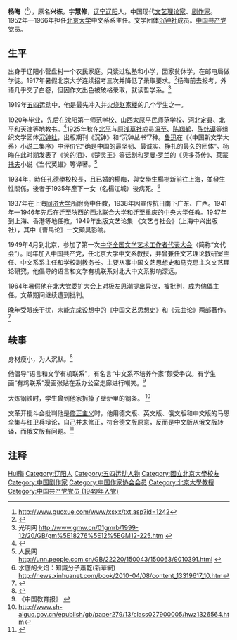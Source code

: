 '''杨晦'''（{{bd|1899年|3月25日|1983年|5月14日|catIdx=Yang,杨}}<ref>http://www.guoxue.com/www/xsxx/txt.asp?id=1242{{Dead link|date=2020年7月 |bot=InternetArchiveBot |fix-attempted=yes }}</ref>），原名'''兴栋'''，字'''慧修'''，[[辽宁|辽宁]][[辽阳|辽阳]]人，中国现代[[文艺理论家|文艺理论家]]、[[剧作家|剧作家]]。1952年—1966年担任[[北京大学|北京大学]]中文系系主任。文学团体[[沉钟社|沉钟社]]成员。[[中国共产党|中国共产党]]党员。

== 生平 ==
出身于辽阳小营盘村一个农民家庭。只读过私塾和小学，因家贫休学，在邮电局做学徒。1917年暑假北京大学连续招考三次并降低了录取要求。<ref>{{Cite web |url=http://news.sina.com.cn/c/2009-04-21/183317657416.shtml |title=存档副本 |access-date=2009-10-14 |archive-date=2019-06-09 |archive-url=https://web.archive.org/web/20190609045203/http://news.sina.com.cn/c/2009-04-21/183317657416.shtml |dead-url=no }}</ref>杨晦前去报考，外语几乎交了白卷，但因作文出色被破格录取，就读哲学系。<ref>光明网 http://www.gmw.cn/01gmrb/1999-12/20/GB/gm%5E18276%5E12%5EGM12-225.htm {{Wayback|url=http://www.gmw.cn/01gmrb/1999-12/20/GB/gm%5E18276%5E12%5EGM12-225.htm |date=20050906142146 }}</ref>

1919年[[五四运动|五四运动]]中，他是最先冲入并[[火烧赵家楼|火烧赵家楼]]的几个学生之一。

1920年毕业，先后在沈阳第一师范学校、山西太原平民师范学校、河北定县、北平和天津等地教书。<ref>{{cite web |url=http://www.pku-hall.com/JTQKZZ.aspx?id=91 |title=存档副本 |accessdate=2009-10-14 |deadurl=yes |archiveurl=https://web.archive.org/web/20100115022102/http://pku-hall.com/JTQKZZ.aspx?id=91 |archivedate=2010-01-15 }}</ref>1925年秋在[[北平|北平]]与原[[浅草社|浅草社]]成员[[冯至|冯至]]、[[陈翔鹤|陈翔鹤]]、[[陈炜谟|陈炜谟]]等组织文学团体[[沉钟社|沉钟社]]，出版期刊《沉钟》和“沉钟丛书”7种。[[鲁迅|鲁迅]]在《〈中国新文学大系〉小说二集序》中评价它“确是中国的最坚韧、最诚实、挣扎的最久的团体”。杨晦在此时期发表了《笑的泪》、《楚灵王》等话剧和[[罗曼·罗兰|罗曼·罗兰]]的《贝多芬传》、[[莱蒙托夫|莱蒙托夫]]小说《当代英雄》等译著。<ref>人民网 http://unn.people.com.cn/GB/22220/150043/150063/9010391.html {{Wayback|url=http://unn.people.com.cn/GB/22220/150043/150063/9010391.html |date=20160304115944 }}</ref>

1934年，時任孔德學校校長，且已婚的楊晦，與女學生楊樹新前往上海，並發生性關係，後者于1935年產下一女（名楊江城）後病死。<ref>水底的火焰：知識分子蕭乾(新華網)  
http://news.xinhuanet.com/book/2010-04/08/content_13319617_10.htm</ref>

1937年在上海[[同济大学|同济大学]]所附高中任教，1938年因宣传抗日南下广东、广西。1941年—1946年先后在迁至陕西的[[西北联合大学|西北联合大学]]和迁至重庆的[[國立中央大學_(南京)|中央大学]]任教。1947年到上海、香港等地任教。1949年出版文艺论集
《文艺与社会》（上海中兴出版社），其中《曹禺论》一文颇具影响。

1949年4月到北京，参加了第一次[[中华全国文学艺术工作者代表大会|中华全国文学艺术工作者代表大会]]（简称“文代会”）。同年加入中国共产党，任北京大学中文系教授，并曾兼任文艺理论教研室主任、中文系系主任和学校副教务长。主要从事中国文艺思想史和马克思主义文艺理论研究。他倡导的语言和文学有机联系对北大中文系影响深远。

1964年暑假他在北大党委扩大会上对[[极左思潮|极左思潮]]提出异议，被批判，成为傀儡主任。文革期间继续遭到批判。

晚年受眼疾干扰，未能完成设想中的《中国文艺思想史》和《元曲论》两部著作。<ref>{{Cite web |url=http://www.gmw.cn/01gmrb/1999-12/20/GB/gm%5E18276%5E12%5EGM12-225.htm |title=存档副本 |access-date=2009-10-14 |archive-date=2005-09-06 |archive-url=https://web.archive.org/web/20050906142146/http://www.gmw.cn/01gmrb/1999-12/20/GB/gm%5e18276%5e12%5eGM12-225.htm |dead-url=no }}</ref>

== 轶事 ==
身材瘦小，为人沉默。<ref>{{Cite web |url=http://pkunews.pku.edu.cn/zdlm/2008-02/26/content_120263.htm |title=存档副本 |access-date=2009-10-14 |archive-url=https://web.archive.org/web/20150601222737/http://pkunews.pku.edu.cn/zdlm/2008-02/26/content_120263.htm |archive-date=2015-06-01 |dead-url=yes }}</ref>

他倡导“语言和文学有机联系”，有名言“中文系不培养作家”颇受争议。有学生画“有鸡联系”漫画张贴在系办公室走廊进行嘲笑。<ref>《中国教育报》 {{cite web |url=http://www.jyb.cn/cm/jycm/beijing/zgjyb/4b/t20081114_206687.htm |title=存档副本 |accessdate=2009年10月14日 |deadurl=yes |archiveurl=https://web.archive.org/web/20160304195046/http://www.jyb.cn/cm/jycm/beijing/zgjyb/4b/t20081114_206687.htm |archivedate=2016年3月4日 |df= }}</ref>

大炼钢铁时，学生曾到他家拆掉了壁炉里的钢条。
<ref>http://www.sh-aiguo.gov.cn/epublish/gb/paper279/13/class027900005/hwz1326564.htm{{dead link|date=2018年3月 |bot=InternetArchiveBot |fix-attempted=yes }}</ref>

文革开批斗会批判他是[[修正主义|修正主义]]时，他用德文版、英文版、俄文版和中文版的马恩全集与红卫兵辩论，自己并未修正，符合德文版原意，反而是中文版从俄文版转译，而俄文版有问题。<ref>{{cite web |url=http://www.southcn.com/weekend/culture/200704050036.htm |title=存档副本 |accessdate=2009-10-14 |deadurl=yes |archiveurl=https://web.archive.org/web/20160304204219/http://www.southcn.com/weekend/culture/200704050036.htm |archivedate=2016-03-04 }}</ref>

== 注释 ==
{{reflist}}

{{中国近现代文学}}
{{中华全国文学工作者协会第一届全国委员会}}
{{中国作家协会第二届理事会}}

{{Authority control}}
{{DEFAULTSORT:Yang杨}}
[[Category:杨姓|Hui晦]]
[[Category:辽阳人|Category:辽阳人]]
[[Category:五四运动人物|Category:五四运动人物]]
[[Category:國立北京大學校友|Category:國立北京大學校友]]
[[Category:中国剧作家|Category:中国剧作家]]
[[Category:中国作家协会会员|Category:中国作家协会会员]]
[[Category:北京大學教授|Category:北京大學教授]]
[[Category:中国共产党党员_(1949年入党)|Category:中国共产党党员 (1949年入党)]]